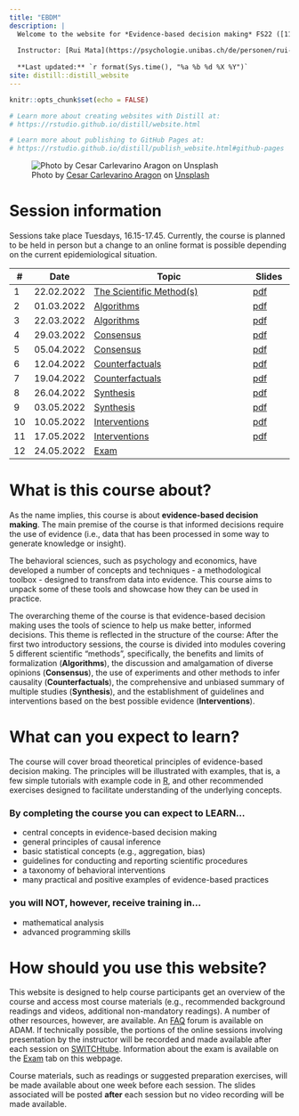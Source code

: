 ```yaml
---
title: "EBDM"
description: |
  Welcome to the website for *Evidence-based decision making* FS22 ([11230-01](https://vorlesungsverzeichnis.unibas.ch/de/home?id=263293))
  
  Instructor: [Rui Mata](https://psychologie.unibas.ch/de/personen/rui-mata/about-me/), University of Basel
  
  **Last updated:** `r format(Sys.time(), "%a %b %d %X %Y")`
site: distill::distill_website
---
```


```r
knitr::opts_chunk$set(echo = FALSE)

# Learn more about creating websites with Distill at:
# https://rstudio.github.io/distill/website.html

# Learn more about publishing to GitHub Pages at:
# https://rstudio.github.io/distill/publish_website.html#github-pages

```

![<span>Photo by <a href="https://unsplash.com/@carlevarino?utm_source=unsplash&amp;utm_medium=referral&amp;utm_content=creditCopyText">Cesar Carlevarino Aragon</a> on <a href="https://unsplash.com/s/photos/tools?utm_source=unsplash&amp;utm_medium=referral&amp;utm_content=creditCopyText">Unsplash</a></span>](photos/cesar-carlevarino-aragon-NL_DF0Klepc-unsplash.jpg)

# Session information

Sessions take place Tuesdays, 16.15-17.45. Currently, the course is planned to be held in person but a change to an online format is possible depending on the current epidemiological situation.

::: l-body
| # | Date     | Topic                         | Slides |
|---| ---------|-------------------------------|--------|
| 1 | 22.02.2022 | [The Scientific Method(s)](session2.html) | [pdf](https://github.com/matarui/ebdm/raw/main/docs/presentations/EBDM_session1.pdf) |
| 2 | 01.03.2022 | [Algorithms](session3.html) | [pdf](https://github.com/matarui/ebdm/raw/main/docs/presentations/EBDM_session2.pdf) |
| 3 | 22.03.2022 | [Algorithms](session4.html) | [pdf](https://github.com/matarui/ebdm/raw/main/docs/presentations/EBDM_session3.pdf) |
| 4 | 29.03.2022 | [Consensus](session5.html) | [pdf](https://github.com/matarui/ebdm/raw/main/docs/presentations/EBDM_session4.pdf) |
| 5 | 05.04.2022 | [Consensus](session6.html) | [pdf](index.html) |
| 6 | 12.04.2022 | [Counterfactuals](session7.html) | [pdf](index.html) |
| 7 | 19.04.2022 | [Counterfactuals](session8.html) | [pdf](index.html) |
| 8 | 26.04.2022 | [Synthesis](session9.html) | [pdf](index.html) |
| 9 | 03.05.2022 | [Synthesis](session10.html) | [pdf](index.html) |
|10 | 10.05.2022 | [Interventions](session11.html) | [pdf](index.html) |
|11 | 17.05.2022 | [Interventions](session12.html) | [pdf](index.html) |
|12 | 24.05.2022 | [Exam](exam.html) | |
:::


# What is this course about?

As the name implies, this course is about **evidence-based decision making**. The main premise of the course is that informed decisions require the use of evidence (i.e., data that has been processed in some way to generate knowledge or insight). 

The behavioral sciences, such as psychology and economics, have developed a number of concepts and techniques - a methodological toolbox - designed to transfrom data into evidence. This course aims to unpack some of these tools and showcase how they can be used in practice. 

The overarching theme of the course is that evidence-based decision making uses the tools of science to help us make better, informed decisions. This theme is reflected in the structure of the course: After the first two introductory sessions, the course is divided into modules covering 5 different scientific "methods", specifically, the benefits and limits of formalization (**Algorithms**), the discussion and amalgamation of diverse opinions (**Consensus**), the use of experiments and other methods to infer causality (**Counterfactuals**), the comprehensive and unbiased summary of multiple studies (**Synthesis**), and the establishment of guidelines and interventions based on the best possible evidence (**Interventions**). 

# What can you expect to learn?

The course will cover broad theoretical principles of evidence-based decision making. The principles will be illustrated with examples, that is, a few simple tutorials with example code in [R](https://www.r-project.org), and other recommended exercises designed to facilitate understanding of the underlying concepts.

### By completing the course you can expect to LEARN...

- central concepts in evidence-based decision making
- general principles of causal inference
- basic statistical concepts (e.g., aggregation, bias)
- guidelines for conducting and reporting scientific procedures  
- a taxonomy of behavioral interventions
- many practical and positive examples of evidence-based practices

### you will NOT, however, receive training in...

- mathematical analysis
- advanced programming skills 

# How should you use this website?

This website is designed to help course participants get an overview of the course and access most course materials (e.g., recommended background readings and videos, additional non-mandatory readings). A number of other resources, however, are available. An [FAQ](https://adam.unibas.ch/goto_adam_crs_1230794.html) forum is available on ADAM. If technically possible, the portions of the online sessions involving presentation by the instructor will be recorded and made available after each session on [SWITCHtube](https://tube.switch.ch/channels/0661df59). Information about the exam is available on the [Exam](exam.html) tab on this webpage.  

Course materials, such as readings or suggested preparation exercises, will be made available about one week before each session. The slides associated will be posted **after** each session but no video recording will be made available. 

<!-- # Video recordings and SWITCHtube -->

<!-- If technically possible, sessions involving presentation by the instructor will be recorded and made available after each session on [SWITCHtube](https://tube.switch.ch/channels/0661df59). All recordings will be deleted at the end of the semester. According to University of Basel's [regulations](https://www.unibas.ch/dam/jcr:9e482656-e333-42ec-bbd3-4639dedd3dc7/R_Ton-Bildaufnahmen_00.pdf) these **recordings** are for **personal use** only and should **not be further distributed** in any form.   -->
